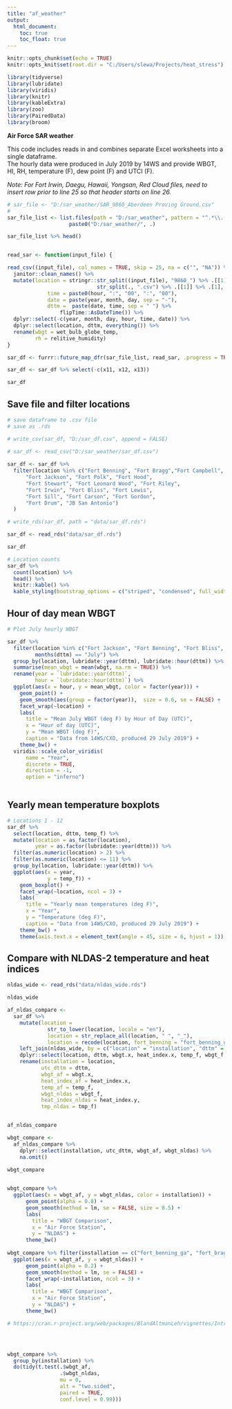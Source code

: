 ```yaml
---
title: "af_weather"
output:
  html_document:
    toc: true
    toc_float: true
---
```


```r
knitr::opts_chunk$set(echo = TRUE)
knitr::opts_knit$set(root.dir = "C:/Users/slewa/Projects/heat_stress")

library(tidyverse)
library(lubridate)
library(viridis)
library(knitr)
library(kableExtra)
library(zoo)
library(PairedData)
library(broom)

```

**Air Force SAR weather**

This code includes reads in and combines separate Excel worksheets into a single dataframe.  
The hourly data were produced in July 2019 by 14WS and provide WBGT, HI, RH, temperature (F), dew point (F) and UTCI (F).

*Note: For Fort Irwin, Daegu, Hawaii, Yongsan, Red Cloud files, need to insert row prior to line 25 so that header starts on line 26.*



```r

# sar_file <- "D:/sar_weather/SAR_9860_Aberdeen Proving Ground.csv"  
#
sar_file_list <- list.files(path = "D:/sar_weather", pattern = "^.*\\.(csv)$") %>% 
                    paste0("D:/sar_weather/", .)

sar_file_list %>% head()


read_sar <- function(input_file) {

read_csv((input_file), col_names = TRUE, skip = 25, na = c("", "NA")) %>%
  janitor::clean_names() %>% 
  mutate(location = stringr::str_split((input_file), "9860_") %>% .[[1]] %>% .[2] %>% 
                             str_split(., ".csv") %>% .[[1]] %>% .[1],
             time = paste0(hour, ":", "00", ":", "00"), 
             date = paste(year, month, day, sep = "-"),
             dttm =  paste(date, time, sep = " ") %>% 
                 flipTime::AsDateTime()) %>% 
  dplyr::select(-c(year, month, day, hour, time, date)) %>% 
  dplyr::select(location, dttm, everything()) %>%
  rename(wbgt = wet_bulb_globe_temp,
         rh = relitive_humidity)
}

sar_df <- furrr::future_map_dfr(sar_file_list, read_sar, .progress = TRUE) 

sar_df <- sar_df %>% select(-c(x11, x12, x13))

sar_df

```

## Save file and filter locations

```r
# save dataframe to .csv file
# save as .rds

# write_csv(sar_df, "D:/sar_df.csv", append = FALSE)
 
# sar_df <- read_csv("D:/sar_weather/sar_df.csv")

sar_df <- sar_df %>% 
  filter(location %in% c("Fort Benning", "Fort Bragg","Fort Campbell",
      "Fort Jackson", "Fort Polk", "Fort Hood",
      "Fort Stewart", "Fort Leonard Wood", "Fort Riley",
      "Fort Irwin", "Fort Bliss", "Fort Lewis",
      "Fort Sill", "Fort Carson", "Fort Gordon",
      "Fort Drum", "JB San Antonio")
  )

# write_rds(sar_df, path = "data/sar_df.rds")

```

```r

sar_df <- read_rds("data/sar_df.rds")

sar_df

# Location counts
sar_df %>% 
  count(location) %>%
  head() %>% 
  knitr::kable() %>% 
  kable_styling(bootstrap_options = c("striped", "condensed", full_width = FALSE))
```

## Hour of day mean WBGT
```r

# Plot July hourly WBGT

sar_df %>%   
  filter(location %in% c("Fort Jackson", "Fort Benning", "Fort Bliss", "Fort Bragg"),
         months(dttm) == "July") %>% 
  group_by(location, lubridate::year(dttm), lubridate::hour(dttm)) %>% 
  summarise(mean_wbgt = mean(wbgt, na.rm = TRUE)) %>%
  rename(year = `lubridate::year(dttm)`,
         hour = `lubridate::hour(dttm)`) %>% 
  ggplot(aes(x = hour, y = mean_wbgt, color = factor(year))) + 
    geom_point() +
    geom_smooth(aes(group = factor(year)),  size = 0.6, se = FALSE) +
    facet_wrap(~location) +
    labs(
      title = "Mean July WBGT (deg F) by Hour of Day (UTC)",
      x = "Hour of day (UTC)",
      y = "Mean WBGT (deg F)",
      caption = "Data from 14WS/CXO, produced 29 July 2019") +
    theme_bw() +
  viridis::scale_color_viridis(
      name = "Year", 
      discrete = TRUE,
      direction = -1,
      option = "inferno") 



```

## Yearly mean temperature boxplots

```r
# Locations 1 - 12
sar_df %>%   
  select(location, dttm, temp_f) %>%
  mutate(location = as_factor(location),
         year = as.factor(lubridate::year(dttm))) %>%
  filter(as.numeric(location) > 2) %>%
  filter(as.numeric(location) <= 11) %>% 
  group_by(location, lubridate::year(dttm)) %>% 
  ggplot(aes(x = year, 
             y = temp_f)) +
    geom_boxplot() +
    facet_wrap(~location, ncol = 3) +
    labs(
      title = "Yearly mean temperatures (deg F)",
      x = "Year",
      y = "Temperature (deg F)",
      caption = "Data from 14WS/CXO, produced 29 July 2019") +
    theme_bw() +
    theme(axis.text.x = element_text(angle = 45, size = 6, hjust = 1))
```


## Compare with NLDAS-2 temperature and heat indices

```r

nldas_wide <- read_rds("data/nldas_wide.rds") 

nldas_wide

af_nldas_compare <-
  sar_df %>% 
    mutate(location = 
             str_to_lower(location, locale = "en"),
             location = str_replace_all(location, " ", "_"),
             location = recode(location, fort_benning = "fort_benning_ga", fort_irwin = "ntc_and_fort_irwin")) %>% 
    left_join(nldas_wide, by = c("location" = "installation", "dttm" = "utc_dttm")) %>% 
    dplyr::select(location, dttm, wbgt.x, heat_index.x, temp_f, wbgt_f, heat_index.y, tmp_f) %>% 
    rename(installation = location,
           utc_dttm = dttm,
           wbgt_af = wbgt.x,
           heat_index_af = heat_index.x,
           temp_af = temp_f,
           wbgt_nldas = wbgt_f,
           heat_index_nldas = heat_index.y,
           tmp_nldas = tmp_f)


af_nldas_compare 

wbgt_compare <-
  af_nldas_compare %>%
    dplyr::select(installation, utc_dttm, wbgt_af, wbgt_nldas) %>% 
    na.omit()

wbgt_compare    

 
wbgt_compare %>% 
  ggplot(aes(x = wbgt_af, y = wbgt_nldas, color = installation)) + 
      geom_point(alpha = 0.8) +
      geom_smooth(method = lm, se = FALSE, size = 0.5) +
      labs(
        title = "WBGT Comparison",
        x = "Air Force Station",
        y = "NLDAS") +
      theme_bw() 
      
wbgt_compare %>% filter(installation == c("fort_benning_ga", "fort_bragg")) %>% 
  ggplot(aes(x = wbgt_af, y = wbgt_nldas)) + 
      geom_point(alpha = 0.2) +
      geom_smooth(method = lm, se = FALSE) +
      facet_wrap(~installation, ncol = 3) +
      labs(
        title = "WBGT Comparison",
        x = "Air Force Station",
        y = "NLDAS") +
      theme_bw() 

# https://cran.r-project.org/web/packages/BlandAltmanLeh/vignettes/Intro.html




wbgt_compare %>% 
  group_by(installation) %>% 
  do(tidy(t.test(.$wbgt_af, 
                 .$wbgt_nldas, 
                 mu = 0, 
                 alt = "two.sided", 
                 paired = TRUE, 
                 conf.level = 0.99)))






```


